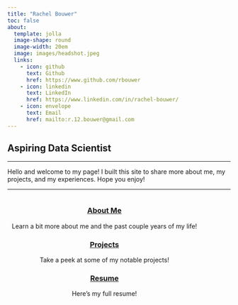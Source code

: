 ```yaml
---
title: "Rachel Bouwer"
toc: false
about:
  template: jolla
  image-shape: round
  image-width: 20em
  image: images/headshot.jpeg
  links:
    - icon: github
      text: Github
      href: https://www.github.com/rbouwer
    - icon: linkedin
      text: LinkedIn
      href: https://www.linkedin.com/in/rachel-bouwer/
    - icon: envelope
      text: Email
      href: mailto:r.12.bouwer@gmail.com
---
```

::: typewriter 
# Aspiring Data Scientist
:::

---

Hello and welcome to my page! I built this site to share more about me, my projects, and my experiences. Hope you enjoy!

---

::: mainbox
::: {style="padding-left: 10px; padding-right: 10px; display: inline-block;"}
::: {layout-ncol="3"}
::: {style="text-align: center;"}
### [About Me](about.qmd)

Learn a bit more about me and the past couple years of my life!
:::

::: {style="text-align: center;"}
### [Projects](projects.qmd)

Take a peek at some of my notable projects!
:::

::: {style="text-align: center;"}
### [Resume](resume.qmd)

Here's my full resume!\
\
:::
:::
:::
:::